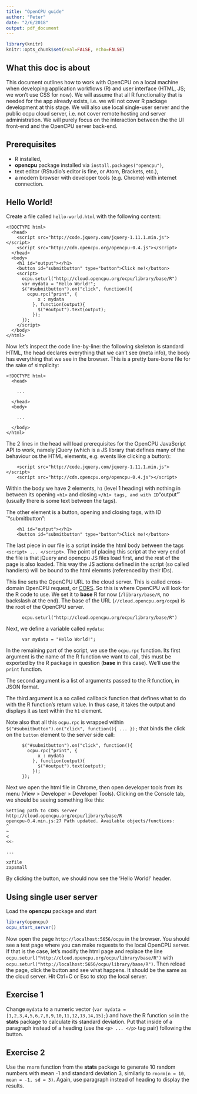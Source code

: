 ```yaml
---
title: "OpenCPU guide"
author: "Peter"
date: "2/6/2018"
output: pdf_document
---
```


```r
library(knitr)
knitr::opts_chunk$set(eval=FALSE, echo=FALSE)
```

## What this doc is about

This document outlines how to work with OpenCPU on a local machine
when developing application workflows (R) and user interface
(HTML, JS; we won't use CSS for now).
We will assume that all R functionality that is needed for the app
already exists, i.e. we will not cover R package development
at this stage. We will also use local single-user server and 
the public ocpu cloud server,
i.e. not cover remote hosting and server administration.
We will purely focus on the interaction
between the the UI front-end and the OpenCPU server back-end.

## Prerequisites

* R installed,
* **opencpu** package installed via `install.packages("opencpu")`,
* text editor (RStudio's editor is fine, or Atom, Brackets, etc.),
* a modern browser with developer tools (e.g. Chrome) with internet connection.

## Hello World!

Create a file called `hello-world.html` with the following content:

```
<!DOCTYPE html>
  <head>
    <script src="http://code.jquery.com/jquery-1.11.1.min.js"></script>
    <script src="http://cdn.opencpu.org/opencpu-0.4.js"></script>
  </head>
  <body>
    <h1 id="output"></h1>
    <button id="submitbutton" type="button">Click me!</button>
    <script>
      ocpu.seturl("http://cloud.opencpu.org/ocpu/library/base/R")
      var mydata = "Hello World!";
      $("#submitbutton").on("click", function(){
        ocpu.rpc("print", {
            x : mydata
          }, function(output){
            $("#output").text(output);
          });
      });
    </script>
  </body>
</html>
```

Now let's inspect the code line-by-line: the following skeleton
is standard HTML, the head declares everything that we can't see (meta info),
the body has everything that we see in the browser. This is a pretty bare-bone
file for the sake of simplicity:

```
<!DOCTYPE html>
  <head>
  
    ...

  </head>
  <body>

    ...

  </body>
</html>
```

The 2 lines in the head will load prerequisites for the
OpenCPU JavaScript API to work, namely jQuery (which is 
a JS library that defines many of the behaviour os the
HTML elements, e.g. events like clicking a button):

```
    <script src="http://code.jquery.com/jquery-1.11.1.min.js"></script>
    <script src="http://cdn.opencpu.org/opencpu-0.4.js"></script>
```

Within the body we have 2 elements, `h1` (level 1 heading)
with nothing in between its opening `<h1>` and closing `</h1> tags,
and with ID `"output"` (usually there is some text between the tags).

The other element is a button, opening and closing tags,
with ID `"submitbutton":

```
    <h1 id="output"></h1>
    <button id="submitbutton" type="button">Click me!</button>
```

The last piece in our file is a script inside the html body
between the tags `<script> ... </script>`.
The point of placing this script at the very end of the file is
that jQuery and opencpu JS files load first,
and the rest of the page is also loaded.
This way the JS actions defined in the script (so called handlers)
will be bound to the html elemnts (referenced by their IDs).

This line sets the OpenCPU URL to the cloud server.
This is called cross-domain OpenCPU request, or [CORS](https://www.opencpu.org/jslib.html#lib-cors).
So this is where OpenCPU will look for the R code to use.
We set it to **base** R for now (`/library/base/R`, no backslash at the end).
The base of the URL (`//cloud.opencpu.org/ocpu`) is the root
of the OpenCPU server.

```
      ocpu.seturl("http://cloud.opencpu.org/ocpu/library/base/R")
```

Next, we define a variable called `mydata`:

```
      var mydata = "Hello World!";
```

In the remaining part of the script, we use the `ocpu.rpc` function.
Its first argument is the name of the R function we want to call,
this must be exported by the R package in question (**base** in this case).
We'll use the `print` function.

The second argument is a list of arguments passed to the R function,
in JSON format.

The third argument is a so called callback function
that defines what to do with the R function's return value.
In thus case, it takes the output and displays it as text within the `h1` 
element.

Note also that all this `ocpu.rpc` is wrapped
within `$("#submitbutton").on("click", function(){ ... });`
that binds the click on the `button` element to the server side call:

```
      $("#submitbutton").on("click", function(){
        ocpu.rpc("print", {
            x : mydata
          }, function(output){
            $("#output").text(output);
          });
      });
```

Next we open the html file in Chrome, then open developer tools
from its menu (View > Developer > Developer Tools).
Clicking on the Console tab, we should be seeing something like this:

```
Setting path to CORS server http://cloud.opencpu.org/ocpu/library/base/R
opencpu-0.4.min.js:27 Path updated. Available objects/functions:
^
~
<
<<-

...

xzfile
zapsmall
```

By clicking the button, we should now see the 'Hello World!' header.

## Using single user server

Load the **opencpu** package and start 

```r
library(opencpu)
ocpu_start_server()
```

Now open the page `http://localhost:5656/ocpu`
in the browser. You should see a test page where you can make
requests to the local OpenCPU server. If that is the case,
let's modify the html page and replace the line
`ocpu.seturl("http://cloud.opencpu.org/ocpu/library/base/R")`
with
`ocpu.seturl("http://localhost:5656/ocpu/library/base/R")`.
Then reload the page, click the button and see what happens.
It should be the same as the cloud server.
Hit Ctrl+C or Esc to stop the local server.

## Exercise 1

Change `mydata` to a numeric vector
(`var mydata = [1,2,3,4,5,6,7,8,9,10,11,12,13,14,15];`)
and have the R function `sd` in the **stats** package to calculate
its standard deviation. Put that inside of a paragraph
instead of a heading (use the `<p> ... </p>` tag pair) following the button.

## Exercise 2

Use the `rnorm` function from the **stats** package
to generate 10 random numbers with mean -1 and standard deviation 3,
similarly to `rnorm(n = 10, mean = -1, sd = 3)`. Again, use
paragraph instead of heading to display the results.
